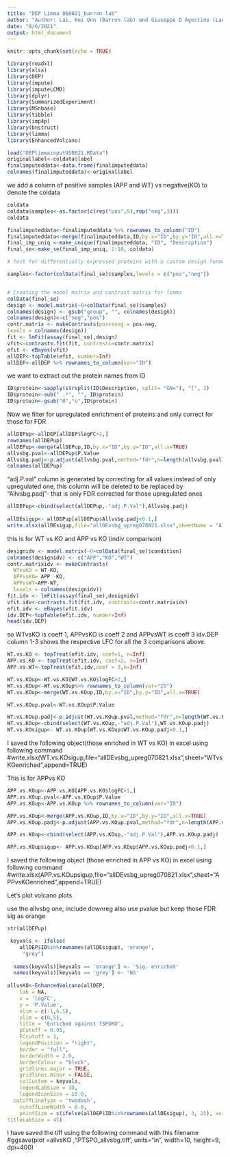 ---
title: "DEP Limma 060821_barron lab"
author: "Author: Lai, Kei Onn (Barron lab) and Giuseppe D Agostino (Langley lab)"
date: "8/6/2021"
output: html_document
---

```{r setup, include=FALSE,message=FALSE}
knitr::opts_chunk$set(echo = TRUE)
```

```{r}
library(readxl)
library(xlsx)
library(DEP)
library(impute)
library(imputeLCMD)
library(dplyr)
library(SummarizedExperiment)
library(MSnbase)
library(tibble)
library(imp4p)
library(bnstruct)
library(limma)
library(EnhancedVolcano)
```

```{r}
load("DEPlimmainput050821.RData")
originallabel<-coldata$label
finalimputeddata<-data.frame(finalimputeddata)
colnames(finalimputeddata)<-originallabel
```
we add a column of positive samples (APP and WT) vs negative(KO) to denote the coldata
```{r}
coldata
coldata$samples<-as.factor(c(rep("pos",6),rep("neg",3)))
coldata
```

```{r}
finalimputeddata<-finalimputeddata %>% rownames_to_column("ID")
finalimputeddata<-merge(finalimputeddata,ID,by.x="ID",by.y="ID",all.x=TRUE)
final_imp_uniq <-make_unique(finalimputeddata, "ID", "Description")
final_se<-make_se(final_imp_uniq, 2:10, coldata)
```


```{r}
# Test for differentially expressed proteins with a custom design formula

samples<-factor(colData(final_se)$samples,levels = c("pos","neg"))


# Creating the model matrix and contrast matrix for limma
colData(final_se)
design <- model.matrix(~0+colData(final_se)$samples)
colnames(design) <- gsub("group", "", colnames(design))
colnames(design)<-c("neg","pos")
contr.matrix <- makeContrasts(posvsneg = pos-neg,
levels = colnames(design))
fit <- lmFit(assay(final_se),design)
vfit<-contrasts.fit(fit, contrasts=contr.matrix)
efit <- eBayes(vfit)
allDEP<-topTable(efit, number=Inf)
allDEP<-allDEP %>% rownames_to_column(var="ID")
```

we want to extract out the protein names from ID
```{r}
ID$protein<-sapply(strsplit(ID$Description, split= "GN="), "[", 2)
ID$protein<-sub(" .*", "", ID$protein)
ID$protein<-gsub("0","o",ID$protein)
```




Now we filter for upregulated enrichment of proteins and only correct for those for FDR

```{r}
allDEPup<-allDEP[allDEP$logFC>1,]
rownames(allDEPup)
allDEPup<-merge(allDEPup,ID,by.x="ID",by.y="ID",all.x=TRUE)
allvsbg.pval<-allDEPup$P.Value
Allvsbg.padj<-p.adjust(allvsbg.pval,method="fdr",n=length(allvsbg.pval))
colnames(allDEPup)
```
"adj.P.val" column is generated by correcting for all values instead of only upregulated one, this column will be deleted to be replaced by "Allvsbg.padj"- that is only FDR corrected for those upregulated ones

```{r}

allDEPup<-cbind(select(allDEPup,-"adj.P.Val"),Allvsbg.padj)
                
allDEsigup<- allDEPup[allDEPup$Allvsbg.padj<0.1,]
write.xlsx(allDEsigup,file="allDEvsbg_upreg070821.xlsx",sheetName = "All enriched(APP+WT)versusKO")
```

this is for WT vs KO and APP vs KO (indiv comparison)
```{r}
designidv <- model.matrix(~0+colData(final_se)$condition)
colnames(designidv) <- c("APP","KO","WT")
contr.matrixidv <- makeContrasts(
  WTvsKO = WT-KO,
  APPvsKO= APP -KO,
  APPvsWT=APP-WT,
  levels = colnames(designidv))
fit.idv <- lmFit(assay(final_se),designidv)
vfit.idv<-contrasts.fit(fit.idv, contrasts=contr.matrixidv)
efit.idv <- eBayes(vfit.idv)
idv.DEP<-topTable(efit.idv, number=Inf)
head(idv.DEP)
```
so WTvsKO is coeff 1, APPvsKO is coeff 2 and APPvsWT is coeff 3
idv.DEP column 1-3 shows the respective LFC for all the 3 comparisons above.
```{r}
WT.vs.KO <- topTreat(efit.idv, coef=1, n=Inf)
APP.vs.KO <- topTreat(efit.idv, coef=2, n=Inf)
APP.vs.WT<-topTreat(efit.idv,coef = 3,n=Inf)

WT.vs.KOup<-WT.vs.KO[WT.vs.KO$logFC>1,]
WT.vs.KOup<-WT.vs.KOup%>% rownames_to_column(var="ID")
WT.vs.KOup<-merge(WT.vs.KOup,ID,by.x="ID",by.y="ID",all.x=TRUE)

WT.vs.KOup.pval<-WT.vs.KOup$P.Value

WT.vs.KOup.padj<-p.adjust(WT.vs.KOup.pval,method="fdr",n=length(WT.vs.KOup.pval))
WT.vs.KOup<-cbind(select(WT.vs.KOup,-"adj.P.Val"),WT.vs.KOup.padj)
WT.vs.KOsigup<- WT.vs.KOup[WT.vs.KOup$WT.vs.KOup.padj<0.1,]

```
I saved the following object(those enriched in WT vs KO)  in excel using following command
#write.xlsx(WT.vs.KOsigup,file="allDEvsbg_upreg070821.xlsx",sheet="WTvsKOenriched",append=TRUE)


This is for APPvs KO
```{r}
APP.vs.KOup<-APP.vs.KO[APP.vs.KO$logFC>1,]
APP.vs.KOup.pval<-APP.vs.KOup$P.Value
APP.vs.KOup<-APP.vs.KOup %>% rownames_to_column(var="ID")

APP.vs.KOup<-merge(APP.vs.KOup,ID,by.x="ID",by.y="ID",all.x=TRUE)
APP.vs.KOup.padj<-p.adjust(APP.vs.KOup.pval,method="fdr",n=length(APP.vs.KOup.pval))

APP.vs.KOup<-cbind(select(APP.vs.KOup,-"adj.P.Val"),APP.vs.KOup.padj)

APP.vs.KOupsigup<- APP.vs.KOup[APP.vs.KOup$APP.vs.KOup.padj<0.1,]

```

I saved the following object (those enriched in APP vs KO) in excel using following command
#write.xlsx(APP.vs.KOupsigup,file="allDEvsbg_upreg070821.xlsx",sheet="APPvsKOenriched",append=TRUE)


Let's plot volcano plots

use the allvsbg one, include downreg also 
use pvalue
but keep those FDR sig as orange


```{r}
str(allDEPup)

 keyvals <- ifelse(
    allDEP$ID%in%rownames(allDEsigup), 'orange',
     "grey")
 
  names(keyvals)[keyvals == 'orange'] <- 'Sig. enriched'
  names(keyvals)[keyvals == 'grey'] <- 'NS'
  
allvsKO<-EnhancedVolcano(allDEP,
    lab = NA,
    x = 'logFC',
    y = 'P.Value',
    xlim = c(-1,6.5),
    ylim = c(0,5),
    title = 'Enriched against TSPOKO',
    pCutoff = 0.05,
    FCcutoff = 1,
    legendPosition = "right",
    border = "full",
    borderWidth = 2.0,
    borderColour = "black",
    gridlines.major = TRUE,
    gridlines.minor = FALSE,
    colCustom = keyvals,
    legendLabSize = 30,
    legendIconSize = 10.0,
  cutoffLineType = 'twodash',
    cutoffLineWidth = 0.8,
    pointSize = c(ifelse(allDEP$ID%in%rownames(allDEsigup), 3, 2)), axisLabSize = 40,
titleLabSize = 45)

```
I have saved the tiff using the following command with this filename
#ggsave(plot =allvsKO ,'IPTSPO_allvsbg.tiff', units="in", width=10, height=9, dpi=400)
